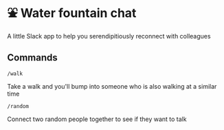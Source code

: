 # ⛲ Water fountain chat

A little Slack app to help you serendipitiously reconnect with colleagues

## Commands

`/walk`

Take a walk and you'll bump into someone who is also walking at a similar time

`/random`

Connect two random people together to see if they want to talk
